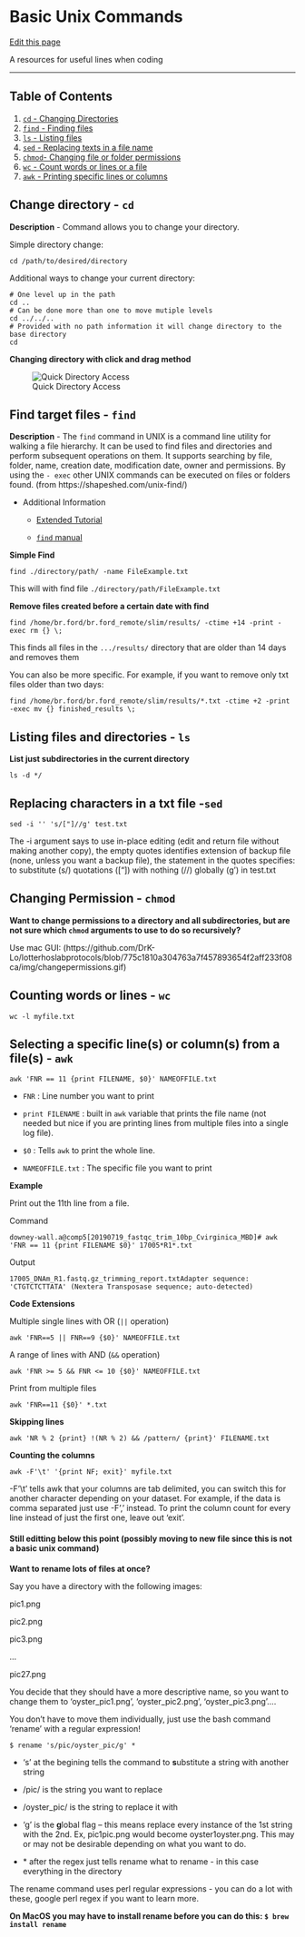 # Basic Unix Commands

[Edit this page](https://github.com/DrK-Lo/lotterhoslabprotocols/edit/main/code_unixcommands.qmd)

A resources for useful lines when coding

------------------------------------------------------------------------

## **Table of Contents** {.unnumbered}

1) [`cd` - Changing Directories](https://drk-lo.github.io/lotterhoslabprotocols/code_unixcommands.html#change-directory---cd)
2) [`find` - Finding files](https://drk-lo.github.io/lotterhoslabprotocols/code_unixcommands.html#find-target-files---find)
3) [`ls` - Listing files](https://drk-lo.github.io/lotterhoslabprotocols/code_unixcommands.html#listing-files-and-directories---ls)
4) [`sed` - Replacing texts in a file name](https://drk-lo.github.io/lotterhoslabprotocols/code_unixcommands.html#replacing-characters-in-a-txt-file--sed)
5) [`chmod`- Changing file or folder permissions](https://drk-lo.github.io/lotterhoslabprotocols/code_unixcommands.html#changing-permission---chmod)
6) [`wc` - Count words or lines or a file](https://drk-lo.github.io/lotterhoslabprotocols/code_unixcommands.html#counting-words-or-lines---wc)
7) [`awk` - Printing specific lines or columns](https://drk-lo.github.io/lotterhoslabprotocols/code_unixcommands.html#selecting-a-specific-lines-or-columns-from-a-files---awk)

## **Change directory - `cd`** {.unnumbered}

**Description** - Command allows you to change your directory.

Simple directory change:

    cd /path/to/desired/directory

Additional ways to change your current directory:

    # One level up in the path
    cd ..
    # Can be done more than one to move mutiple levels
    cd ../../..
    # Provided with no path information it will change directory to the base directory
    cd

**Changing directory with click and drag method**

![Quick Directory Access](https://drk-lo.github.io/img/quickdirectory.gif){alt="Quick Directory Access"}

## **Find target files - `find`** {.unnumbered}

**Description** - The `find` command in UNIX is a command line utility for walking a file hierarchy. It can be used to find files and directories and perform subsequent operations on them. It supports searching by file, folder, name, creation date, modification date, owner and permissions. By using the `- exec` other UNIX commands can be executed on files or folders found. (from https://shapeshed.com/unix-find/)

-   Additional Information

    -   [Extended Tutorial](https://shapeshed.com/unix-find/)

    -   [`find` manual](https://linux.die.net/man/1/find)

**Simple Find**

    find ./directory/path/ -name FileExample.txt

This will with find file `./directory/path/FileExample.txt`

**Remove files created before a certain date with find**

    find /home/br.ford/br.ford_remote/slim/results/ -ctime +14 -print -exec rm {} \;

This finds all files in the `.../results/` directory that are older than 14 days and removes them

You can also be more specific. For example, if you want to remove only txt files older than two days:

    find /home/br.ford/br.ford_remote/slim/results/*.txt -ctime +2 -print -exec mv {} finished_results \;

## **Listing files and directories - `ls`** {.unnumbered}

**List just subdirectories in the current directory**

    ls -d */

## **Replacing characters in a txt file -`sed`** {.unnumbered}

    sed -i '' 's/["]//g' test.txt

The -i argument says to use in-place editing (edit and return file without making another copy), the empty quotes identifies extension of backup file (none, unless you want a backup file), the statement in the quotes specifies: to substitute (s/) quotations (\["\]) with nothing (//) globally (g') in test.txt

## **Changing Permission - `chmod`** {.unnumbered}

**Want to change permissions to a directory and all subdirectories, but are not sure which `chmod` arguments to use to do so recursively?**

Use mac GUI: (https://github.com/DrK-Lo/lotterhoslabprotocols/blob/775c1810a304763a7f457893654f2aff233f08ca/img/changepermissions.gif)

## **Counting words or lines - `wc`** {.unnumbered}

    wc -l myfile.txt

## **Selecting a specific line(s) or column(s) from a file(s) - `awk`** {.unnumbered}

`awk 'FNR == 11 {print FILENAME, $0}' NAMEOFFILE.txt`

-   `FNR` : Line number you want to print

-   `print FILENAME` : built in `awk` variable that prints the file name (not needed but nice if you are printing lines from multiple files into a single log file).

-   `$0` : Tells `awk` to print the whole line.

-   `NAMEOFFILE.txt` : The specific file you want to print

**Example**

Print out the 11th line from a file.

Command

    downey-wall.a@comp5[20190719_fastqc_trim_10bp_Cvirginica_MBD]# awk 'FNR == 11 {print FILENAME $0}' 17005*R1*.txt 

Output

    17005_DNAm_R1.fastq.gz_trimming_report.txtAdapter sequence: 'CTGTCTCTTATA' (Nextera Transposase sequence; auto-detected)

**Code Extensions**

Multiple single lines with OR (`||` operation)

    awk 'FNR==5 || FNR==9 {$0}' NAMEOFFILE.txt

A range of lines with AND (`&&` operation)

    awk 'FNR >= 5 && FNR <= 10 {$0}' NAMEOFFILE.txt

Print from multiple files

    awk 'FNR==11 {$0}' *.txt

**Skipping lines**

    awk 'NR % 2 {print} !(NR % 2) && /pattern/ {print}' FILENAME.txt

**Counting the columns**

    awk -F'\t' '{print NF; exit}' myfile.txt

-F'\\t' tells awk that your columns are tab delimited, you can switch this for another character depending on your dataset. For example, if the data is comma separated just use -F',' instead. To print the column count for every line instead of just the first one, leave out 'exit'.

#### **Still editting below this point (possibly moving to new file since this is not a basic unix command)** {.unnumbered}

**Want to rename lots of files at once?**

Say you have a directory with the following images:

pic1.png

pic2.png

pic3.png

...

pic27.png

You decide that they should have a more descriptive name, so you want to change them to 'oyster_pic1.png', 'oyster_pic2.png', 'oyster_pic3.png'....

You don't have to move them individually, just use the bash command 'rename' with a regular expression!

    $ rename 's/pic/oyster_pic/g' *

-   's' at the begining tells the command to **s**ubstitute a string with another string

-   /pic/ is the string you want to replace

-   /oyster_pic/ is the string to replace it with

-   'g' is the **g**lobal flag -- this means replace every instance of the 1st string with the 2nd. Ex, pic1pic.png would become oyster1oyster.png. This may or may not be desirable depending on what you want to do.

-   \* after the regex just tells rename what to rename - in this case everything in the directory

The rename command uses perl regular expressions - you can do a lot with these, google perl regex if you want to learn more.

**On MacOS you may have to install rename before you can do this: `$ brew install rename`**
